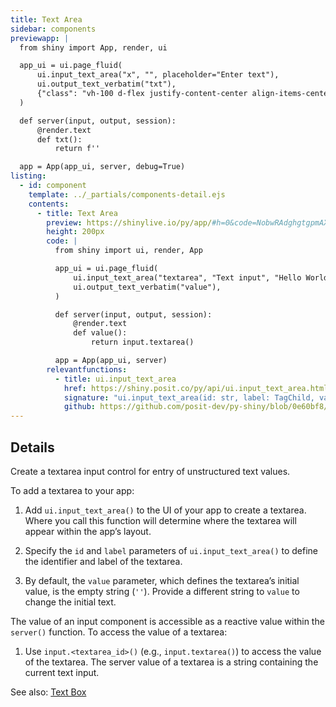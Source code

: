 ```yaml
---
title: Text Area
sidebar: components
previewapp: |
  from shiny import App, render, ui

  app_ui = ui.page_fluid(
      ui.input_text_area("x", "", placeholder="Enter text"),
      ui.output_text_verbatim("txt"),
      {"class": "vh-100 d-flex justify-content-center align-items-center px-4"}
  )

  def server(input, output, session):
      @render.text
      def txt():
          return f''

  app = App(app_ui, server, debug=True)
listing:
  - id: component
    template: ../_partials/components-detail.ejs
    contents:
      - title: Text Area
        preview: https://shinylive.io/py/app/#h=0&code=NobwRAdghgtgpmAXGKAHVA6VBPMAaMAYwHsIAXOcpMAMwCdiYACAZwAsBLCbJjmVYnTJMArhzxM6lACZw6EgILoAOhFVpUAfTFMAvKI5YoAcziaaAGzHSAFKqYODGLqhFlNFAB7uoUqHbAvMl84KGV8JnDwiXCACTgLC2ImAHVBC2lwgEoMKGlpTUILKBYWANQyAFoAViYYT0qoN2SgysJKCjpsvHtHMQxiN1d3IM0ANzkAIygyPgCxqCs4bt6HEHCikpZwxEiwMbZKgEYABhOmACsRFlmabDbSCnI2jrkmRY5jCEqOChgWF7kN6oBrVcIAX1UOTyBU2pQCMHuTTILTg3kBnWyqlUshorDkEzoNhcbgkgzIwwkLDgpQ4pCyiFWTAAAlIILI6BggkzcUwFksbAymY5JHAyCI6BBeBBhly0cE-ILsdB0HomEpUDYNNpxPi6ISsqowOCALpAA
        height: 200px
        code: |
          from shiny import ui, render, App

          app_ui = ui.page_fluid(
              ui.input_text_area("textarea", "Text input", "Hello World"), #<<
              ui.output_text_verbatim("value"),
          )

          def server(input, output, session):
              @render.text
              def value():
                  return input.textarea()

          app = App(app_ui, server)
        relevantfunctions:
          - title: ui.input_text_area
            href: https://shiny.posit.co/py/api/ui.input_text_area.html#shiny.ui.input_text_area
            signature: "ui.input_text_area(id: str, label: TagChild, value: str = '', width: Optional = None, height: Optional = None, cols: Optional = None, rows: Optional = None, placeholder: Optional = None, resize: Optional = None, autoresize: bool = False, autocomplete: Optional = None, spellcheck: Optional = None)"
            github: https://github.com/posit-dev/py-shiny/blob/0e60bf8/shiny/ui/_input_text.py#L83-L187
---
```


:::{#component}
:::

## Details

Create a textarea input control for entry of unstructured text values.

To add a textarea to your app:

  1. Add `ui.input_text_area()` to the UI of your app to create a textarea. Where you call this function will determine where the textarea will appear within the app's layout. 

  2. Specify the `id` and `label` parameters of `ui.input_text_area()` to define the identifier and label of the textarea. 

  3. By default, the `value` parameter, which defines the textarea's initial value, is the empty string (`''`). Provide a different string to `value` to change the initial text.


The value of an input component is accessible as a reactive value within the `server()` function. To access the value of a textarea:

  1. Use `input.<textarea_id>()` (e.g., `input.textarea()`) to access the value of the textarea. The server value of a textarea is a string containing the current text input.

See also: [Text Box](text-box.qmd)

